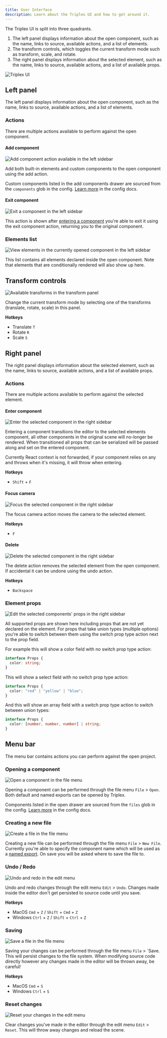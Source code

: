 ```yaml
---
title: User Interface
description: Learn about the Triplex UI and how to get around it.
---
```


The Triplex UI is split into three quadrants.

1. The left panel displays information about the open component, such as the
   name, links to source, available actions, and a list of elements.
2. The transform controls, which toggles the current transform mode such as
   transform, scale, and rotate.
3. The right panel displays information about the selected element, such as the
   name, links to source, available actions, and a list of available props.

![Triplex UI](/ui/user-interface.png)

## Left panel

The left panel displays information about the open component, such as the name,
links to source, available actions, and a list of elements.

### Actions

There are multiple actions available to perform against the open component.

#### Add component

![Add component action available in the left sidebar](/add-component-action.png)

Add both built-in elements and custom components to the open component using the
add action.

Custom components listed in the add components drawer are sourced from the
`components` glob in the config. [Learn more](/docs/api-reference/config) in the
config docs.

#### Exit component

![Exit a component in the left sidebar](/exit-component-action.png)

This action is shown after
[entering a component](/docs/basic-features/selection#enter-component) you're
able to exit it using the exit component action, returning you to the original
component.

### Elements list

![View elements in the currently opened component in the left sidebar](/elements-list.png)

This list contains all elements declared inside the open component. Note that
elements that are conditionally rendered will also show up here.

## Transform controls

![Available transforms in the transform panel](/transform-controls.png)

Change the current transform mode by selecting one of the transforms (translate,
rotate, scale) in this panel.

**Hotkeys**

- Translate `T`
- Rotate `R`
- Scale `S`

## Right panel

The right panel displays information about the selected element, such as the
name, links to source, available actions, and a list of available props.

### Actions

There are multiple actions available to perform against the selected element.

#### Enter component

![Enter the selected component in the right sidebar](/enter-selected-action.png)

Entering a component transitions the editor to the selected elements component,
all other components in the original scene will no-longer be rendered. When
transitioned all props that can be serialized will be passed along and set on
the entered component.

Currently React context is not forwarded, if your component relies on any and
throws when it's missing, it will throw when entering.

**Hotkeys**

- `Shift` + `F`

#### Focus camera

![Focus the selected component in the right sidebar](/focus-selected-action.png)

The focus camera action moves the camera to the selected element.

**Hotkeys**

- `F`

#### Delete

![Delete the selected component in the right sidebar](/delete-selected-action.png)

The delete action removes the selected element from the open component. If
accidental it can be undone using the undo action.

**Hotkeys**

- `Backspace`

### Element props

![Edit the selected components' props in the right sidebar](/props-list.png)

All supported props are shown here including props that are not yet declared on
the element. For props that take union types (multiple options) you're able to
switch between them using the switch prop type action next to the prop field.

For example this will show a color field with no switch prop type action:

```ts
interface Props {
  color: string;
}
```

This will show a select field with no switch prop type action:

```ts
interface Props {
  color: "red" | "yellow" | "blue";
}
```

And this will show an array field with a switch prop type action to switch
between union types:

```ts
interface Props {
  color: [number, number, number] | string;
}
```

## Menu bar

The menu bar contains actions you can perform against the open project.

### Opening a component

![Open a component in the file menu](/open-action.png)

Opening a component can be performed through the file menu `File` > `Open`. Both
default and named exports can be opened by Triplex.

Components listed in the open drawer are sourced from the `files` glob in the
config. [Learn more](/docs/api-reference/config) in the config docs.

### Creating a new file

![Create a file in the file menu](/new-file-action.png)

Creating a new file can be performed through the file menu `File` > `New File`.
Currently you're able to specify the component name which will be used as a
[named export](https://developer.mozilla.org/en-US/docs/web/javascript/reference/statements/export#using_named_exports).
On save you will be asked where to save the file to.

### Undo / Redo

![Undo and redo in the edit menu](/undo-action.png)

Undo and redo changes through the edit menu `Edit` > `Undo`. Changes made inside
the editor don't get persisted to source code until you save.

**Hotkeys**

- MacOS `Cmd` + `Z` / `Shift` + `Cmd` + `Z`
- Windows `Ctrl` + `Z` / `Shift` + `Ctrl` + `Z`

### Saving

![Save a file in the file menu](/save-action.png)

Saving your changes can be performed through the file menu `File` > `Save. This
will persist changes to the file system. When modifying source code directly
however any changes made in the editor will be thrown away, be careful!

**Hotkeys**

- MacOS `Cmd` + `S`
- Windows `Ctrl` + `S`

### Reset changes

![Reset your changes in the edit menu](/reset-action.png)

Clear changes you've made in the editor through the edit menu `Edit` > `Reset`.
This will throw away changes and reload the scene.
